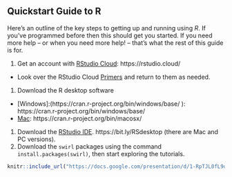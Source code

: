 ## Quickstart Guide to R {#quickstartsoftware}
 
Here’s an outline of the key steps to getting up and running using *R*.  If you've programmed before then this should get you started.  If you need more help -- or when you need more help! -- that's what the rest of this guide is for.
 
1. Get an account with [RStudio Cloud](https://rstudio.cloud/):  https://rstudio.cloud/
  + Look over the RStudio Cloud [Primers](https://rstudio.cloud/learn/primers) and return to them as needed.
1. Download the R desktop software
  + [Windows]:(https://cran.r-project.org/bin/windows/base/ ): https://cran.r-project.org/bin/windows/base/ 
  + [Mac](https://cran.r-project.org/bin/macosx/): https://cran.r-project.org/bin/macosx/  
1. Download the [RStudio IDE](https://bit.ly/RSdesktop). https://bit.ly/RSdesktop (there are Mac and PC versions).
1. Download the `swirl` packages using the command `install.packages(swirl)`, then start exploring the tutorials.

```r
knitr::include_url("https://docs.google.com/presentation/d/1-RpTJL0fL9dLh3tcx3vxs0u6Yz7HsSow73XNsPns_lA/edit?usp=sharing")
```




